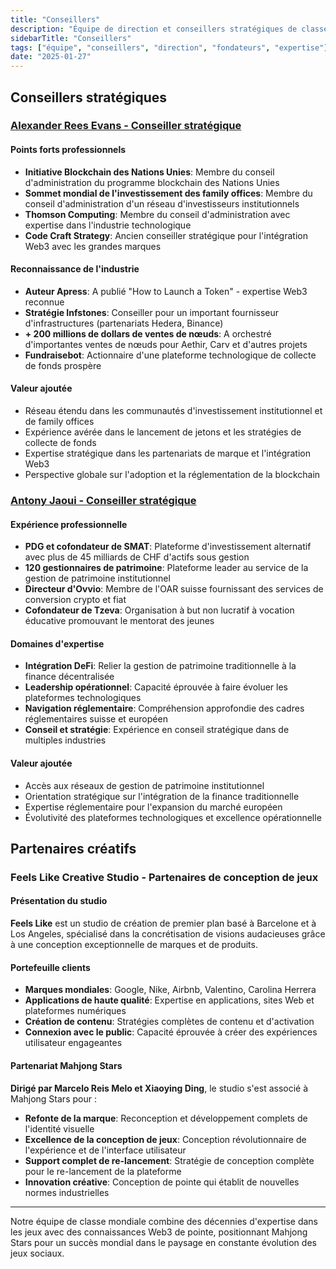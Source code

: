 ```yaml
---
title: "Conseillers"
description: "Équipe de direction et conseillers stratégiques de classe mondiale possédant des décennies d'expertise dans les jeux, la blockchain et la finance"
sidebarTitle: "Conseillers"
tags: ["équipe", "conseillers", "direction", "fondateurs", "expertise"]
date: "2025-01-27"
---
```


## Conseillers stratégiques

### [Alexander Rees Evans - Conseiller stratégique](https://www.linkedin.com/in/alexander-rees-evans-91566a195/)

#### Points forts professionnels
- **Initiative Blockchain des Nations Unies**: Membre du conseil d'administration du programme blockchain des Nations Unies
- **Sommet mondial de l'investissement des family offices**: Membre du conseil d'administration d'un réseau d'investisseurs institutionnels
- **Thomson Computing**: Membre du conseil d'administration avec expertise dans l'industrie technologique
- **Code Craft Strategy**: Ancien conseiller stratégique pour l'intégration Web3 avec les grandes marques

#### Reconnaissance de l'industrie
- **Auteur Apress**: A publié "How to Launch a Token" - expertise Web3 reconnue
- **Stratégie Infstones**: Conseiller pour un important fournisseur d'infrastructures (partenariats Hedera, Binance)
- **+ 200 millions de dollars de ventes de nœuds**: A orchestré d'importantes ventes de nœuds pour Aethir, Carv et d'autres projets
- **Fundraisebot**: Actionnaire d'une plateforme technologique de collecte de fonds prospère

#### Valeur ajoutée
- Réseau étendu dans les communautés d'investissement institutionnel et de family offices
- Expérience avérée dans le lancement de jetons et les stratégies de collecte de fonds
- Expertise stratégique dans les partenariats de marque et l'intégration Web3
- Perspective globale sur l'adoption et la réglementation de la blockchain

### [Antony Jaoui - Conseiller stratégique](https://www.linkedin.com/in/anthony-jaoui/)

#### Expérience professionnelle
- **PDG et cofondateur de SMAT**: Plateforme d'investissement alternatif avec plus de 45 milliards de CHF d'actifs sous gestion
- **120 gestionnaires de patrimoine**: Plateforme leader au service de la gestion de patrimoine institutionnel
- **Directeur d'Ovvio**: Membre de l'OAR suisse fournissant des services de conversion crypto et fiat
- **Cofondateur de Tzeva**: Organisation à but non lucratif à vocation éducative promouvant le mentorat des jeunes

#### Domaines d'expertise
- **Intégration DeFi**: Relier la gestion de patrimoine traditionnelle à la finance décentralisée
- **Leadership opérationnel**: Capacité éprouvée à faire évoluer les plateformes technologiques
- **Navigation réglementaire**: Compréhension approfondie des cadres réglementaires suisse et européen
- **Conseil et stratégie**: Expérience en conseil stratégique dans de multiples industries

#### Valeur ajoutée
- Accès aux réseaux de gestion de patrimoine institutionnel
- Orientation stratégique sur l'intégration de la finance traditionnelle
- Expertise réglementaire pour l'expansion du marché européen
- Évolutivité des plateformes technologiques et excellence opérationnelle

## Partenaires créatifs

### Feels Like Creative Studio - Partenaires de conception de jeux

#### Présentation du studio
**Feels Like** est un studio de création de premier plan basé à Barcelone et à Los Angeles, spécialisé dans la concrétisation de visions audacieuses grâce à une conception exceptionnelle de marques et de produits.

#### Portefeuille clients
- **Marques mondiales**: Google, Nike, Airbnb, Valentino, Carolina Herrera
- **Applications de haute qualité**: Expertise en applications, sites Web et plateformes numériques
- **Création de contenu**: Stratégies complètes de contenu et d'activation
- **Connexion avec le public**: Capacité éprouvée à créer des expériences utilisateur engageantes

#### Partenariat Mahjong Stars
**Dirigé par Marcelo Reis Melo et Xiaoying Ding**, le studio s'est associé à Mahjong Stars pour :
- **Refonte de la marque**: Reconception et développement complets de l'identité visuelle
- **Excellence de la conception de jeux**: Conception révolutionnaire de l'expérience et de l'interface utilisateur
- **Support complet de re-lancement**: Stratégie de conception complète pour le re-lancement de la plateforme
- **Innovation créative**: Conception de pointe qui établit de nouvelles normes industrielles


---

Notre équipe de classe mondiale combine des décennies d'expertise dans les jeux avec des connaissances Web3 de pointe, positionnant Mahjong Stars pour un succès mondial dans le paysage en constante évolution des jeux sociaux.